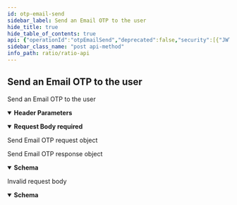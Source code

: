 ```yaml
---
id: otp-email-send
sidebar_label: Send an Email OTP to the user
hide_title: true
hide_table_of_contents: true
api: {"operationId":"otpEmailSend","deprecated":false,"security":[{"JWT":[]},{}],"parameters":[{"in":"header","required":true,"name":"X-Ratio-Client-Id","description":"Your application's unique client ID, used for identifying your requests and transactions","schema":{"type":"string","format":"uuid"}}],"responses":{"200":{"description":"Send Email OTP response object","content":{"application/json":{"schema":{"description":"","required":["emailId"],"type":"object","properties":{"emailId":{"description":"The ID of the email address","type":"string"}}}}}},"400":{"description":"Invalid request body","content":{"application/json":{"schema":{"description":"","type":"object","properties":{"message":{"description":"Error message","type":"string"},"createTime":{"description":"Error creation time","type":"string"},"code":{"description":"Error code","type":"string"},"data":{"description":"Error data","type":"object"}}}}}}},"tags":["Auth"],"requestBody":{"content":{"application/json":{"schema":{"description":"","required":["emailAddress"],"type":"object","properties":{"email":{"description":"The email address to send the Email OTP to","type":"string"}}}}},"description":"Send Email OTP request object","required":true},"description":"Send an Email OTP to the user","method":"post","path":"/v1/auth/otp/email:send","servers":[{"url":"https://api.staging.ratio.me","description":"Staging server"},{"url":"https://api.ratio.me","description":"Production server"}],"securitySchemes":{"JWT":{"type":"http","scheme":"bearer","bearerFormat":"JWT"},"SecretKey":{"type":"apiKey","in":"header","name":"X-Ratio-Client-Secret"}},"jsonRequestBodyExample":{"email":"string"},"info":{"title":"Ratio API","description":"API endpoints and models for using the Ratio service","contact":{"name":"API Support","url":"https://help.ratio.me","email":"support@ratio.me"},"termsOfService":"http://developer.ratio.me/terms/","version":"1.0.0","license":{"name":"MIT","url":"https://opensource.org/licenses/MIT"}}}
sidebar_class_name: "post api-method"
info_path: ratio/ratio-api
---
```



## Send an Email OTP to the user



Send an Email OTP to the user

<details style={{"marginBottom":"1rem"}} data-collapsed={false} open={true}><summary style={{}}><strong>Header Parameters</strong></summary><div><ul><ParamsItem className={"paramsItem"} param={{"in":"header","required":true,"name":"X-Ratio-Client-Id","description":"Your application's unique client ID, used for identifying your requests and transactions","schema":{"type":"string","format":"uuid"}}}></ParamsItem></ul></div></details><MimeTabs><TabItem label={"application/json"} value={"application/json-schema"}><details style={{}} data-collapsed={false} open={true}><summary style={{"textAlign":"left"}}><strong>Request Body</strong><strong style={{"fontSize":"var(--ifm-code-font-size)","color":"var(--openapi-required)"}}> required</strong></summary><div style={{"textAlign":"left","marginLeft":"1rem"}}><div style={{"marginTop":"1rem","marginBottom":"1rem"}}>

Send Email OTP request object

</div></div><ul style={{"marginLeft":"1rem"}}><SchemaItem collapsible={false} name={"email"} required={false} schemaDescription={"The email address to send the Email OTP to"} schemaName={"string"} qualifierMessage={undefined} defaultValue={undefined}></SchemaItem></ul></details></TabItem></MimeTabs><div><ApiTabs><TabItem label={"200"} value={"200"}><div>

Send Email OTP response object

</div><div><MimeTabs groupId={"mime-type"}><TabItem label={"application/json"} value={"application/json"}><SchemaTabs groupId={"schema-tabs"}><TabItem label={"Schema"} value={"Schema"}><details style={{}} data-collapsed={false} open={true}><summary style={{"textAlign":"left"}}><strong>Schema</strong></summary><div style={{"textAlign":"left","marginLeft":"1rem"}}></div><ul style={{"marginLeft":"1rem"}}><SchemaItem collapsible={false} name={"emailId"} required={false} schemaDescription={"The ID of the email address"} schemaName={"string"} qualifierMessage={undefined} defaultValue={undefined}></SchemaItem></ul></details></TabItem><TabItem label={"Example (from schema)"} value={"Example (from schema)"}><ResponseSamples responseExample={"{\n  \"emailId\": \"string\"\n}"} language={"json"}></ResponseSamples></TabItem></SchemaTabs></TabItem></MimeTabs></div></TabItem><TabItem label={"400"} value={"400"}><div>

Invalid request body

</div><div><MimeTabs groupId={"mime-type"}><TabItem label={"application/json"} value={"application/json"}><SchemaTabs groupId={"schema-tabs"}><TabItem label={"Schema"} value={"Schema"}><details style={{}} data-collapsed={false} open={true}><summary style={{"textAlign":"left"}}><strong>Schema</strong></summary><div style={{"textAlign":"left","marginLeft":"1rem"}}></div><ul style={{"marginLeft":"1rem"}}><SchemaItem collapsible={false} name={"message"} required={false} schemaDescription={"Error message"} schemaName={"string"} qualifierMessage={undefined} defaultValue={undefined}></SchemaItem><SchemaItem collapsible={false} name={"createTime"} required={false} schemaDescription={"Error creation time"} schemaName={"string"} qualifierMessage={undefined} defaultValue={undefined}></SchemaItem><SchemaItem collapsible={false} name={"code"} required={false} schemaDescription={"Error code"} schemaName={"string"} qualifierMessage={undefined} defaultValue={undefined}></SchemaItem><SchemaItem collapsible={false} name={"data"} required={false} schemaDescription={"Error data"} schemaName={"object"} qualifierMessage={undefined} defaultValue={undefined}></SchemaItem></ul></details></TabItem><TabItem label={"Example (from schema)"} value={"Example (from schema)"}><ResponseSamples responseExample={"{\n  \"message\": \"string\",\n  \"createTime\": \"string\",\n  \"code\": \"string\",\n  \"data\": {}\n}"} language={"json"}></ResponseSamples></TabItem></SchemaTabs></TabItem></MimeTabs></div></TabItem></ApiTabs></div>